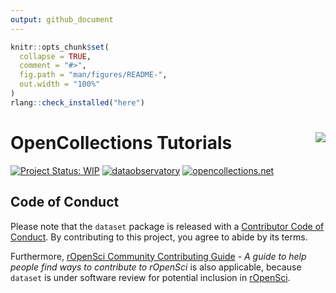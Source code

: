 ```yaml
---
output: github_document
---
```


<!-- README.md is generated from README.Rmd. Please edit that file -->

```r
knitr::opts_chunk$set(
  collapse = TRUE,
  comment = "#>",
  fig.path = "man/figures/README-",
  out.width = "100%"
)
rlang::check_installed("here")
```

# OpenCollections Tutorials <a href='https://dataset.dataobservatory.eu/'><img src='png/logo.png' align="right" /></a>

<!-- badges: start -->
[![Project Status: WIP](https://www.repostatus.org/badges/latest/wip.svg)](https://www.repostatus.org/#wip)
[![dataobservatory](https://img.shields.io/badge/ecosystem-dataobservatory.eu-3EA135.svg)](https://dataobservatory.eu/)
[![opencollections.net](https://img.shields.io/badge/tutorials-opencollections.net-E88500.svg)](https://dataobservatory.eu/)

<!-- badges: end -->



## Code of Conduct
Please note that the `dataset` package is released with a [Contributor Code of Conduct](https://contributor-covenant.org/version/2/1/CODE_OF_CONDUCT.html). By contributing to this project, you agree to abide by its terms.

Furthermore, [rOpenSci Community Contributing Guide](https://contributing.ropensci.org/) - *A guide to help people find ways to contribute to rOpenSci* is also applicable, because `dataset` is under software review for potential inclusion in [rOpenSci](https://github.com/ropensci/software-review/issues/553).
